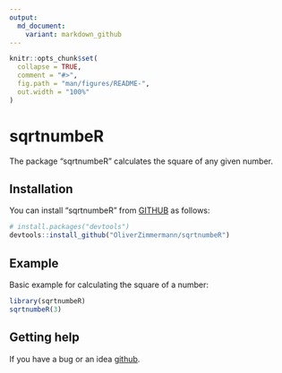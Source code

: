 ---
output:
  md_document:
    variant: markdown_github
---
```{r setup, include = FALSE}
knitr::opts_chunk$set(
  collapse = TRUE,
  comment = "#>",
  fig.path = "man/figures/README-",
  out.width = "100%"
)
```
# sqrtnumbeR
The package "sqrtnumbeR" calculates the square of any given number.

## Installation
You can install "sqrtnumbeR" from [GITHUB](https://github.com/OliverZimmermann/sqrtnumbeR) as follows:
``` {r, eval = FALSE}
# install.packages("devtools")
devtools::install_github("OliverZimmermann/sqrtnumbeR")
```
## Example
Basic example for calculating the square of a number:
```{r example}
library(sqrtnumbeR)
sqrtnumbeR(3)
```
## Getting help
If you have a bug or an idea [github](https://github.com/OliverZimmermann/sqrtnumbeR/issues).
